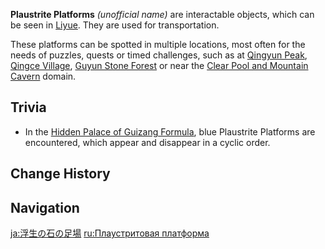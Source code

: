 {{About|the overworld object|plaustrite in general|Plaustrite}}
{{Terminology Infobox
|image        = Plaustrite Platform.png
|type         = Exploration
|region       = Liyue
}}
'''Plaustrite Platforms''' ''(unofficial name)'' are interactable objects, which can be seen in [[Liyue]]. They are used for transportation.

These platforms can be spotted in multiple locations, most often for the needs of puzzles, quests or timed challenges, such as at [[Qingyun Peak]], [[Qingce Village]], [[Guyun Stone Forest]] or near the [[Clear Pool and Mountain Cavern]] domain.

==Trivia==
*In the [[Hidden Palace of Guizang Formula]], blue Plaustrite Platforms are encountered, which appear and disappear in a cyclic order.

==Change History==
{{Change History|1.0}}

==Navigation==
{{Exploration Navbox|Liyue}}

[[ja:浮生の石の足場]]
[[ru:Плаустритовая платформа]]